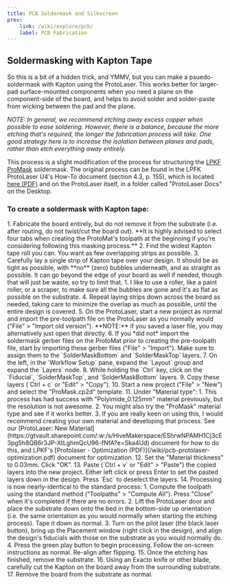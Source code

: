 ```yaml
---
title: PCB Soldermask and Silkscreen
prev: 
    link: /wiki/explore/pcb/
    label: PCB Fabrication
---
```



## Soldermasking with Kapton Tape

So this is a bit of a hidden trick, and YMMV, but you can make a psuedo-soldermask with Kapton using the ProtoLaser. This works better for larger-pad surface-mounted components when you need a plane on the component-side of the board, and helps to avoid solder and solder-paste from wicking between the pad and the plane.

*NOTE: In general, we recommend etching away excess copper when possible to ease soldering. However, there is a balance, because the more etching that's required, the longer the fabrication process will take. One good strategy here is to increase the isolation between planes and pads, rather than etch everything away entirely.*

This process is a slight modification of the process for structuring the [LPKF ProMask](https://www.lpkfusa.com/datasheets/prototyping/promask.pdf) soldermask. The original process can be found in the LPFK ProtoLaser U4's How-To document (section 4.3, p. 155), which is located [here (PDF)](/wiki/pcb-protolaser-u4-howto.pdf) and on the ProtoLaser itself, in a folder called "ProtoLaser Docs" on the Desktop.

### To create a soldermask with Kapton tape:

<Steps>
1. Fabricate the board entirely, but do not remove it from the substrate (i.e. after routing, do not twist/cut the board out). **It is highly advised to select four tabs when creating the ProtoMat's toolpath at the beginning if you're considering following this masking process.**
2. Find the widest Kapton tape roll you can. You want as few overlapping strips as possible.
3. Carefully lay a single strip of Kapton tape over your design. It should be as tight as possible, with **no** (zero) bubbles underneath, and as straight as possible. It can go beyond the edge of your board as well if needed, though that will just be waste, so try to limit that.
    1. I like to use a roller, like a paint roller, or a scraper, to make sure all the bubbles are gone and it's as flat as possible on the substrate.
4. Repeat laying strips down across the board as needed, taking care to minimize the overlap as much as possible, until the entire design is covered.
5. On the ProtoLaser, start a new project as normal and import the pre-toolpath file on the ProtoLaser as you normally would ("File" > "Import old version"). **NOTE:** if you saved a laser file, you may alternatively just open that directly.
6. If you *did not* import the soldermask gerber files on the ProtoMat prior to creating the pre-toolpath file, start by importing these gerber files ("File" > "Import"). Make sure to assign them to the `SolderMaskBottom` and `SolderMaskTop` layers.
7. On the left, in the `Workflow Setup` pane, expand the `Layout` group and expand the `Layers` node.
8. While holding the `Ctrl` key, click on the `Fiducial`, `SolderMaskTop`, and `SolderMaskBottom` layers.
9. Copy these layers (`Ctrl + c` or "Edit" > "Copy").
10. Start a new project ("File" > "New") and select the "ProMask.cp2d" template.
11. Under "Material type":
    1. This process has had success with "Polyimide_0.125mm" material previously, but the resolution is not awesome.
    2. You might also try the "ProMask" material type and see if it works better.
    3. If you are really keen on using this, I would recommend creating your own material and developing that process. See our [ProtoLaser: New Material](https://gtvault.sharepoint.com/:w:/s/HiveMakerspace/EShrwNPAMH1Cj3cE3pg5h8QB6r3JP-XtLghmQcU96-fNfA?e=Ska4Ud) document for how to do this, and LPKF's [Protolaser - Optimization (PDF)](/wiki/pcb-protolaser-optimization.pdf) document for optimization.
12. Set the "Material thickness" to 0.03mm. Click "OK".
13. Paste (`Ctrl + v` or "Edit" > "Paste") the copied layers into the new project. Either left click or press Enter to set the pasted layers down in the design. Press `Esc` to deselect the layers.
14. Processing is now nearly-identical to the standard process:
    1. Compute the toolpath using the standard method ("Toolpaths" > "Compute All"). Press "Close" when it's completed if there are no errors.
    2. Lift the ProtoLaser door and place the substrate down onto the bed in the bottom-side up orientation (i.e. the same orientation as you would normally when starting the etching process). Tape it down as normal.
    3. Turn on the pilot laser (the black laser button), bring up the Placement window (right click in the design), and align the design's fiducials with those on the substrate as you would normally do.
    4. Press the green play button to begin processing. Follow the on-screen instructions as normal. Re-align after flipping.
15. Once the etching has finished, remove the substrate.
16. Using an Exacto knife or other blade, carefully cut the Kapton on the board away from the surrounding substrate.
17. Remove the board from the substrate as normal.

</Steps>